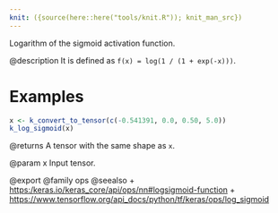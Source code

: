 ```yaml
---
knit: ({source(here::here("tools/knit.R")); knit_man_src})
---
```

Logarithm of the sigmoid activation function.

@description
It is defined as `f(x) = log(1 / (1 + exp(-x)))`.

# Examples
```r
x <- k_convert_to_tensor(c(-0.541391, 0.0, 0.50, 5.0))
k_log_sigmoid(x)
```

@returns
A tensor with the same shape as `x`.

@param x Input tensor.

@export
@family ops
@seealso
+ <https:/keras.io/keras_core/api/ops/nn#logsigmoid-function>
+ <https://www.tensorflow.org/api_docs/python/tf/keras/ops/log_sigmoid>


